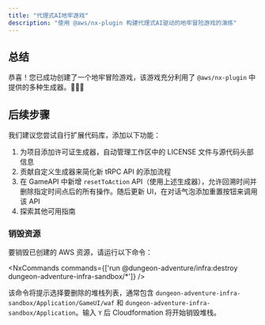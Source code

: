 ```yaml
---
title: "代理式AI地牢游戏"
description: "使用 @aws/nx-plugin 构建代理式AI驱动的地牢冒险游戏的演练"
---
```





## 总结

恭喜！您已成功创建了一个地牢冒险游戏，该游戏充分利用了 `@aws/nx-plugin` 中提供的多种生成器。🎉🎉🎉

## 后续步骤

我们建议您尝试自行扩展代码库，添加以下功能：

1. 为项目添加<Link path="guides/license">许可证生成器</Link>，自动管理工作区中的 LICENSE 文件与源代码头部信息
2. <Link path="get_started/tutorials/contribute-generator">贡献自定义生成器</Link>来简化新 tRPC API 的添加流程
3. 在 GameAPI 中新增 `resetToAction` API（使用上述生成器），允许回溯时间并删除指定时间点后的所有操作。随后更新 UI，在对话气泡添加重置按钮来调用该 API
4. 探索其他可用指南

### 销毁资源

要销毁已创建的 AWS 资源，请运行以下命令：

<NxCommands commands={['run @dungeon-adventure/infra:destroy dungeon-adventure-infra-sandbox/*']} />

该命令将提示选择要删除的堆栈列表，通常包含 `dungeon-adventure-infra-sandbox/Application/GameUI/waf` 和 `dungeon-adventure-infra-sandbox/Application`。输入 `Y` 后 Cloudformation 将开始销毁堆栈。